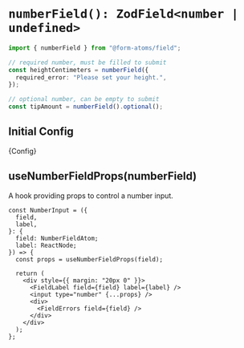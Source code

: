 
<Meta title="fields/numberField" of={NumberFieldStories} />

# `numberField(): ZodField<number | undefined>`

```ts
import { numberField } from "@form-atoms/field";

// required number, must be filled to submit
const heightCentimeters = numberField({
  required_error: "Please set your height.",
});

// optional number, can be empty to submit
const tipAmount = numberField().optional();
```

## Initial Config

<Markdown>{Config}</Markdown>

## useNumberFieldProps(numberField)

A hook providing props to control a number input.

```tsx
const NumberInput = ({
  field,
  label,
}: {
  field: NumberFieldAtom;
  label: ReactNode;
}) => {
  const props = useNumberFieldProps(field);

  return (
    <div style={{ margin: "20px 0" }}>
      <FieldLabel field={field} label={label} />
      <input type="number" {...props} />
      <div>
        <FieldErrors field={field} />
      </div>
    </div>
  );
};
```

<Stories />

